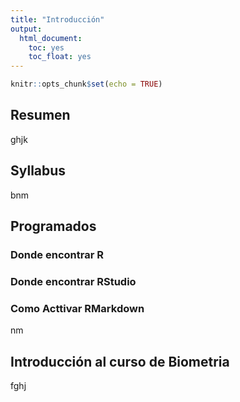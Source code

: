```yaml
---
title: "Introducción"
output: 
  html_document:
    toc: yes
    toc_float: yes
---
```


```r
knitr::opts_chunk$set(echo = TRUE)
```


## Resumen
 ghjk

## Syllabus
bnm

## Programados

### Donde encontrar R

### Donde encontrar RStudio

### Como Acttivar RMarkdown

nm

## Introducción al curso de Biometria

fghj